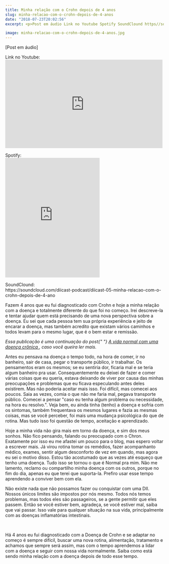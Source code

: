 ```yaml
---
title: Minha relação com o Crohn depois de 4 anos
slug: minha-relacao-com-o-crohn-depois-de-4-anos
date: "2018-07-23T20:02:56"
excerpt: <p>Post em áudio Link no Youtube Spotify SoundClound https//soundcloud.com/diicast-podcast/diicast-05-minha-relacao-com-o-crohn-depois-de-4-ano Fazem 4 anos que eu fui diagnosticado com Crohn e hoje a minha relação com a doença e totalmente diferente do &hellip;</p>

image: minha-relacao-com-o-crohn-depois-de-4-anos.jpg
---
```


<p>[Post em áudio]</p>
<p>
  Link no Youtube:
  <br />
  <iframe
    width="500"
    height="281"
    src="https://www.youtube.com/embed/q1pMij31N_4?feature=oembed"
    frameborder="0"
    allow="accelerometer; autoplay; encrypted-media; gyroscope; picture-in-picture"
    allowfullscreen
  ></iframe>
</p>
<p>
  Spotify:
  <br />
  <iframe
    src="https://open.spotify.com/embed/episode/6m4QnGMcFlYFIsXgcUyV4J%3Fsi%3DLvC7PhviS-q9kY4n95C7vA"
    width="300"
    height="380"
    frameborder="0"
    allowtransparency="true"
    allow="encrypted-media"
  ></iframe>
</p>
<p>
  SoundClound:
  <br />
  https://soundcloud.com/diicast-podcast/diicast-05-minha-relacao-com-o-crohn-depois-de-4-ano
</p>
<p>
  Fazem 4 anos que eu fui diagnosticado com Crohn e hoje a minha relação com a
  doença e totalmente diferente do que foi no começo. Irei descreve-la e tentar
  ajudar quem está precisando de uma nova perspectiva sobre a doença. Eu sei que
  cada pessoa tem sua própria experiência e jeito de encarar a doença, mas
  também acredito que existam vários caminhos e todos levam para o mesmo lugar,
  que é o bem estar e remissão.
</p>
<p>
  <em>
    Essa publicação é uma continuação do post{" "}
    <a
      href="http://www.diariodeumcrohnista.com.br/a-vida-normal-com-uma-doenca-cronica/"
      target="_blank"
      rel="noopener noreferrer"
    >
      A vida normal com uma doença crônica
    </a>
    , caso você queira ler mais.
  </em>
</p>
<p>
  Antes eu pensava na doença o tempo todo, na hora de comer, ir no banheiro,
  sair de casa, pegar o transporte público, ir trabalhar. Os pensamentos eram os
  mesmos; se eu sentiria dor, ficaria mal e se teria algum banheiro pra usar.
  Consequentemente eu deixei de fazer e comer várias coisas que eu queria,
  estava deixando de viver por causa das minhas preocupações e problemas que eu
  ficava especulando antes deles existirem. Mas não poderia aceitar mais isso.
  Foi difícil, mas comecei aos poucos. Saia as vezes, comia o que não me faria
  mal, pegava transporte público. Comecei a pensar "caso eu tenha algum problema
  ou necessidade, na hora eu resolvo.". Veja bem, eu ainda tinha (tenho) a
  doença e sofria com os sintomas, também frequentava os mesmos lugares e fazia
  as mesmas coisas, mas se você perceber, foi mais uma mudança psicológica do
  que de rotina. Mas tudo isso foi questão de tempo, aceitação e aprendizado.
</p>
<p>
  Hoje a minha vida não gira mais em torno da doença, e sim dos meus sonhos. Não
  fico pensando, falando ou preocupado com o Chron. Exatamente por isso eu me
  afastei um pouco para o blog, mas espero voltar a escrever mais. Já virou
  rotina tomar os remédios, fazer acompanhanto médico, exames, sentir algum
  desconforto de vez em quando, mas agora eu sei o motivo disso. Estou tão
  acostumado que as vezes até esqueço que tenho uma doença. Tudo isso se tornou
  o que é Normal pra mim. Não me lamento, reclamo ou compartilho minha doença
  com os outros, porque no fim do dia, apenas eu que terei que suporta-la.
  Prefiro usar esse tempo aprendendo a conviver bem com ela.
</p>
<p>
  Não existe nada que não possamos fazer ou conquistar com uma DII. Nossos
  únicos limites são impostos por nós mesmo. Todos nós temos problemas, mas
  todos eles são passageiros, se a gente permitir que eles passem. Então se você
  estiver bem, agradeça, se você estiver mal, saiba que vai passar. Isso vale
  para qualquer situação na sua vida, principalmente com as doenças
  inflamatórias intestinais.
</p>
<p>&nbsp;</p>
<p>
  Há 4 anos eu fui diagnosticado com a Doença de Crohn e se adaptar no começo é
  sempre difícil, buscar uma nova rotina, alimentação, tratamento e achamos que
  sempre será assim, mas com o tempo aprendemos a lidar com a doença e seguir
  com nossa vida normalmente. Saiba como está sendo minha relação com a doença
  depois de todo esse tempo.
</p>
<p>&nbsp;</p>
<p>&nbsp;</p>
